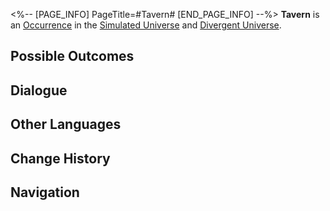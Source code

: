 <%-- [PAGE_INFO]
PageTitle=#Tavern#
[END_PAGE_INFO] --%>
{{Stub}}
{{Simulated Universe Event Infobox
|id            = 13601
|title         = 
|image         = Occurrence Battle.png
|domains_su    = Unknown
|domains_swarm = Unknown
|domains_gng   = Unknown
|domains_du    = Unknown
|domains_und   = Unknown
|requirements  = 
|prev          = 
|next          = 
|characters    = 
|factions      = 
|order         = 092
|order_du      = 034
}}
'''Tavern''' is an [[Divergent Universe/Occurrence|Occurrence]] in the [[Simulated Universe]] and [[Divergent Universe]].

==Possible Outcomes==
{{Possible Outcomes
|choice_1 = And you long for stronger guys to show up...
|result_1 = Fight against stronger enemies! If you complete the challenge, obtain a 3-star Blessing of Destruction.
|path_1   = Destruction
|modes_1  = swarm

|choice_2 = Bet on the *name* of a competition winner!
|result_2 = Chance to obtain 400 Cosmic Fragments. There's also a chance to lose 20% of Cosmic Fragments.
|path_2   = Elation
|modes_2  = swarm

|choice_3 = Use additional methods to get rid of both batches of "visitors."
|result_3 = Enter battle. After achieving victory, obtain 2 Blessing(s) of (Preservation/Remembrance/Nihility/Abundance/The Hunt/Destruction/Elation/Propagation/Erudition).
|path_3   = Erudition
|modes_3  = gng

|choice_4 = Challenge the burly Avila's mercenary company
|result_4 = Expose him. If you complete the challenge, obtain 1 Scepter(s) of 2-star rarity.
|modes_4  = und

|choice_5 = Challenge Mr. France's security team.
|result_5 = Expose his bankruptcy. If you complete the challenge, obtain 1 Component(s) of 2-star rarity.
|modes_5  = und

|choice_6 = Challenge the burly Avila's mercenary company
|result_6 = Expose him. If you complete the challenge, obtain 2 enhanced Blessing(s) of (Preservation/Remembrance/Nihility/Abundance/The Hunt/Destruction/Elation/Propagation/Erudition).
|modes_6  = du

|choice_7 = Challenge Mr. France's security team.
|result_7 = Expose his bankruptcy. If you complete the challenge, obtain 1 enhanced Blessing(s) of (Preservation/Remembrance/Nihility/Abundance/The Hunt/Destruction/Elation/Propagation/Erudition).
|modes_7  = du

|choice_8 = Challenge Mr. France's security team.
|result_8 = Expose his bankruptcy. If you complete the challenge, obtain 1 Blessing of Preservation.
|modes_8  = su,swarm,gng

|choice_9 = Challenge the burly Avila's mercenary company
|result_9 = Expose him. If you complete the challenge, obtain 1 Blessing of Nihility.
|modes_9  = su,swarm,gng

|choice_10 = Fight both together!
|result_10 = Enter battle and obtain all rewards.
|modes_10  = su,swarm,gng,und

}}
<!--
==Gameplay Notes==
* 
-->
==Dialogue==
{{Dialogue Start}}
:{{tx}}
{{Dialogue End}}

==Other Languages==
{{Other Languages
|en   = Tavern
|zhs  = 酒馆
|zht  = 酒館
|ja   = パブ
|ko   = 술집
|es   = Taberna
|fr   = Taverne
|ru   = Таверна
|th   = บาร์
|vi   = Quán Rượu
|de   = Taverne
|id   = Bar
|pt   = Taverna
}}

==Change History==
{{Change History|1.0}}

==Navigation==
{{Occurrence Navbox}}